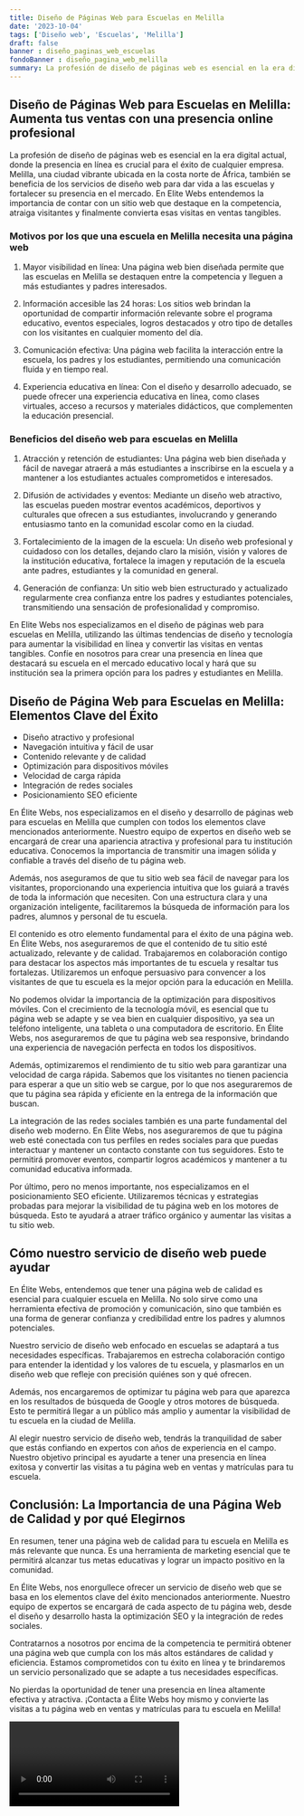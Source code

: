 ```yaml
---
title: Diseño de Páginas Web para Escuelas en Melilla
date: '2023-10-04'
tags: ['Diseño web', 'Escuelas', 'Melilla']
draft: false
banner : diseño_paginas_web_escuelas
fondoBanner : diseño_pagina_web_melilla
summary: La profesión de diseño de páginas web es esencial en la era digital actual, donde la presencia en línea es crucial para el éxito de cualquier empresa. Melilla, una ciudad vibrante ubicada en la costa norte de África, también se beneficia de los servicios de diseño web para dar vida a las escuelas y fortalecer su presencia en el mercado. En Elite Webs entendemos la importancia de contar con un sitio web que destaque en la competencia, atraiga visitantes y finalmente convierta esas visitas en ventas tangibles.
---
```


## Diseño de Páginas Web para Escuelas en Melilla: Aumenta tus ventas con una presencia online profesional

La profesión de diseño de páginas web es esencial en la era digital actual, donde la presencia en línea es crucial para el éxito de cualquier empresa. Melilla, una ciudad vibrante ubicada en la costa norte de África, también se beneficia de los servicios de diseño web para dar vida a las escuelas y fortalecer su presencia en el mercado. En Elite Webs entendemos la importancia de contar con un sitio web que destaque en la competencia, atraiga visitantes y finalmente convierta esas visitas en ventas tangibles.

### Motivos por los que una escuela en Melilla necesita una página web

1. Mayor visibilidad en línea: Una página web bien diseñada permite que las escuelas en Melilla se destaquen entre la competencia y lleguen a más estudiantes y padres interesados.

2. Información accesible las 24 horas: Los sitios web brindan la oportunidad de compartir información relevante sobre el programa educativo, eventos especiales, logros destacados y otro tipo de detalles con los visitantes en cualquier momento del día.

3. Comunicación efectiva: Una página web facilita la interacción entre la escuela, los padres y los estudiantes, permitiendo una comunicación fluida y en tiempo real.

4. Experiencia educativa en línea: Con el diseño y desarrollo adecuado, se puede ofrecer una experiencia educativa en línea, como clases virtuales, acceso a recursos y materiales didácticos, que complementen la educación presencial.

### Beneficios del diseño web para escuelas en Melilla

1. Atracción y retención de estudiantes: Una página web bien diseñada y fácil de navegar atraerá a más estudiantes a inscribirse en la escuela y a mantener a los estudiantes actuales comprometidos e interesados.

2. Difusión de actividades y eventos: Mediante un diseño web atractivo, las escuelas pueden mostrar eventos académicos, deportivos y culturales que ofrecen a sus estudiantes, involucrando y generando entusiasmo tanto en la comunidad escolar como en la ciudad.

3. Fortalecimiento de la imagen de la escuela: Un diseño web profesional y cuidadoso con los detalles, dejando claro la misión, visión y valores de la institución educativa, fortalece la imagen y reputación de la escuela ante padres, estudiantes y la comunidad en general.

4. Generación de confianza: Un sitio web bien estructurado y actualizado regularmente crea confianza entre los padres y estudiantes potenciales, transmitiendo una sensación de profesionalidad y compromiso.

En Elite Webs nos especializamos en el diseño de páginas web para escuelas en Melilla, utilizando las últimas tendencias de diseño y tecnología para aumentar la visibilidad en línea y convertir las visitas en ventas tangibles. Confíe en nosotros para crear una presencia en línea que destacará su escuela en el mercado educativo local y hará que su institución sea la primera opción para los padres y estudiantes en Melilla.

<GifSeo />

<Cta />

## Diseño de Página Web para Escuelas en Melilla: Elementos Clave del Éxito

- Diseño atractivo y profesional
- Navegación intuitiva y fácil de usar
- Contenido relevante y de calidad
- Optimización para dispositivos móviles
- Velocidad de carga rápida
- Integración de redes sociales
- Posicionamiento SEO eficiente

En Élite Webs, nos especializamos en el diseño y desarrollo de páginas web para escuelas en Melilla que cumplen con todos los elementos clave mencionados anteriormente. Nuestro equipo de expertos en diseño web se encargará de crear una apariencia atractiva y profesional para tu institución educativa. Conocemos la importancia de transmitir una imagen sólida y confiable a través del diseño de tu página web.

Además, nos aseguramos de que tu sitio web sea fácil de navegar para los visitantes, proporcionando una experiencia intuitiva que los guiará a través de toda la información que necesiten. Con una estructura clara y una organización inteligente, facilitaremos la búsqueda de información para los padres, alumnos y personal de tu escuela.

El contenido es otro elemento fundamental para el éxito de una página web. En Élite Webs, nos aseguraremos de que el contenido de tu sitio esté actualizado, relevante y de calidad. Trabajaremos en colaboración contigo para destacar los aspectos más importantes de tu escuela y resaltar tus fortalezas. Utilizaremos un enfoque persuasivo para convencer a los visitantes de que tu escuela es la mejor opción para la educación en Melilla.

No podemos olvidar la importancia de la optimización para dispositivos móviles. Con el crecimiento de la tecnología móvil, es esencial que tu página web se adapte y se vea bien en cualquier dispositivo, ya sea un teléfono inteligente, una tableta o una computadora de escritorio. En Élite Webs, nos aseguraremos de que tu página web sea responsive, brindando una experiencia de navegación perfecta en todos los dispositivos.

Además, optimizaremos el rendimiento de tu sitio web para garantizar una velocidad de carga rápida. Sabemos que los visitantes no tienen paciencia para esperar a que un sitio web se cargue, por lo que nos aseguraremos de que tu página sea rápida y eficiente en la entrega de la información que buscan.

La integración de las redes sociales también es una parte fundamental del diseño web moderno. En Élite Webs, nos aseguraremos de que tu página web esté conectada con tus perfiles en redes sociales para que puedas interactuar y mantener un contacto constante con tus seguidores. Esto te permitirá promover eventos, compartir logros académicos y mantener a tu comunidad educativa informada.

Por último, pero no menos importante, nos especializamos en el posicionamiento SEO eficiente. Utilizaremos técnicas y estrategias probadas para mejorar la visibilidad de tu página web en los motores de búsqueda. Esto te ayudará a atraer tráfico orgánico y aumentar las visitas a tu sitio web.

## Cómo nuestro servicio de diseño web puede ayudar

En Élite Webs, entendemos que tener una página web de calidad es esencial para cualquier escuela en Melilla. No solo sirve como una herramienta efectiva de promoción y comunicación, sino que también es una forma de generar confianza y credibilidad entre los padres y alumnos potenciales.

Nuestro servicio de diseño web enfocado en escuelas se adaptará a tus necesidades específicas. Trabajaremos en estrecha colaboración contigo para entender la identidad y los valores de tu escuela, y plasmarlos en un diseño web que refleje con precisión quiénes son y qué ofrecen.

Además, nos encargaremos de optimizar tu página web para que aparezca en los resultados de búsqueda de Google y otros motores de búsqueda. Esto te permitirá llegar a un público más amplio y aumentar la visibilidad de tu escuela en la ciudad de Melilla.

Al elegir nuestro servicio de diseño web, tendrás la tranquilidad de saber que estás confiando en expertos con años de experiencia en el campo. Nuestro objetivo principal es ayudarte a tener una presencia en línea exitosa y convertir las visitas a tu página web en ventas y matrículas para tu escuela.

## Conclusión: La Importancia de una Página Web de Calidad y por qué Elegirnos

En resumen, tener una página web de calidad para tu escuela en Melilla es más relevante que nunca. Es una herramienta de marketing esencial que te permitirá alcanzar tus metas educativas y lograr un impacto positivo en la comunidad.

En Élite Webs, nos enorgullece ofrecer un servicio de diseño web que se basa en los elementos clave del éxito mencionados anteriormente. Nuestro equipo de expertos se encargará de cada aspecto de tu página web, desde el diseño y desarrollo hasta la optimización SEO y la integración de redes sociales.

Contratarnos a nosotros por encima de la competencia te permitirá obtener una página web que cumpla con los más altos estándares de calidad y eficiencia. Estamos comprometidos con tu éxito en línea y te brindaremos un servicio personalizado que se adapte a tus necesidades específicas.

No pierdas la oportunidad de tener una presencia en línea altamente efectiva y atractiva. ¡Contacta a Élite Webs hoy mismo y convierte las visitas a tu página web en ventas y matrículas para tu escuela en Melilla!

<Video />

<CtaBot job='Escuelas' city='Melilla'/>

<Gmaps query='Melilla+españa+maps' />